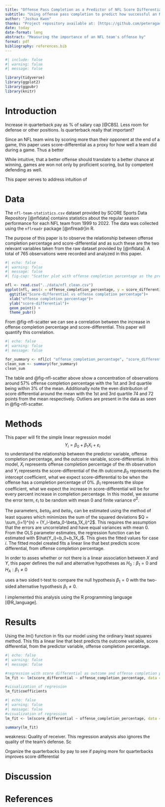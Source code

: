 ```yaml
---
title: "Offense Pass Completion as a Predictor of NFL Score Differential"
subtitle: "Using offense pass completion to predict how successful an NFL team is at creating score advantages"
author: "Joshua Kwon"
thanks: "Project repository available at: [https://github.com/peteragao/MATH261A-project-template](https://github.com/peteragao/MATH261A-project-template)."
date: today
date-format: long
abstract: "Measuring the importance of an NFL team's offense by"
format: pdf
bibliography: references.bib
---
```


```r
#| include: false
#| warning: false
#| message: false

library(tidyverse)
library(ggplot2)
library(ggpubr)
library(knitr)
```

# Introduction

Increase in quarterback pay as % of salary cap [@CBS]. Less room for defense or other positions. Is quarterback really that important?

Since an NFL team wins by scoring more than their opponent at the end of a game, this paper uses score-differential as a proxy for how well a team did during a game. Thus a better 

While intuitive, that a better offense should translate to a better chance at winning, games are won not only by proficient scoring, but by competent defending as well.

This paper serves to address intuition of 

# Data

The `nfl-team-statistics.csv` dataset provided by SCORE Sports Data Repository [@nfldata] contains statistics about the regular season performance for each NFL team from 1999 to 2022. The data was collected using the `nflreadr` package [@nflreadr]in R.

The purpose of this paper is to observe the relationship between offense completion percentage and score-differential and as such these are the two relevant variables taken from the raw dataset provided by [@nfldata]. A total of 765 observations were recorded and analyzed in this paper.

```r
#| echo: false
#| warning: false
#| message: false
#| fig-cap: "Scatter plot with offense completion percentage as the predictor values and score-differential as the outcome values "

nfl <- read.csv("../data/nfl_clean.csv")
ggplot(nfl, aes(x = offense_completion_percentage, y = score_differential)) +
  ggtitle("Score-differential vs offense completion percentage")+
  xlab("offense completion percentage")+
  ylab("score-differential")+
  geom_point() + 
  theme_pubr()
```

From @fig-nfl-scatter we can see a correlation between the increase in offense completion percentage and score-differential. This paper will quantify this correlation.

```r
#| echo: false
#| warning: false
#| message: false

for_summary <- nfl[c( "offense_completion_percentage", "score_differential")]
clean_sum <- summary(for_summary)
clean_sum
```

The table and @fig-nfl-scatter above show a concentration of observations around 57% offense completion percentage with the 1st and 3rd quartile being within 3% of the mean. Additionally note the even distribution of score differential around the mean with the 1st and 3rd quartile 74 and 72 points from the mean respectively. Outliers are present in the data as seen in @fig-nfl-scatter.


# Methods

This paper will fit the simple linear regression model $$Y_i = \beta_0 +\beta_1 X_i + \varepsilon_i$$ to understand the relationship between the predictor variable, offense completion percentage, and the outcome variable, score-differential. In this model, $X_i$ represents offense completion percentage of the $i$th observation and $Y_i$ represents the score-differential of the $i$th outcome.$\beta_0$ represents the intercept coefficient, what we expect score-differential to be when the offense has a completion percentage of 0%. $\beta_1$ represents the slope coefficient, what we expect the increase in score-differential will be for every percent increase in completion percentage. In this model, we assume the error term, $\varepsilon_i$ to be random with mean 0 and finite variance $\sigma^2$.

The parameters, $beta_0$ and $beta_1$, can be estimated using the method of least squares which minimizes the sum of the squared deviations $Q = \sum_{i=1}^{n} = (Y_i-\beta_0-\beta_1X_i)^2$. This requires the assumption that the errors are uncorrelated and have equal variances with mean 0. From the OLS parameter estimates, the regression function can be estimated with $\hat{Y_i}=b_0+b_1X_i$. This gives the fitted values for case $i$. The fitted model created fits a linear line that best predicts score differential, from offense completion percentage.  

In order to asses whether or not there is a linear association between $X$ and $Y$, this paper defines the null and alternative hypotheses as $H_0:\beta_1=0$ and $H_A:\beta_1\neq0$

uses a two sided t-test to compare the null hypothesis $\beta_1=0$ with the two-sided alternative hypothesis $\beta_1 \neq0$.

I implemented this analysis using the R programming language [@R_language].

# Results

Using the $lm()$ function in fits our model using the ordinary least squares method. This fits a linear line that best predicts the outcome variable, score differential, from the predictor variable, offense completion percentage.

```r
#| echo: false
#| warning: false
#| message: false

#regression with score differential as outcome and offense completion percentage as predictor
lm_fit <- lm(score_differential ~ offense_completion_percentage, data = nfl)

#visualization of regression
lm_fit$coefficients
```


```r
#| echo: false
#| warning: false
#| message: false
#visualization of regression
lm_fit <- lm(score_differential ~ offense_completion_percentage, data = nfl)

summary(lm_fit)
```


weakness: Quality of receiver. This regression analysis also ignores the quality of the team's defense. Sc

Organize the quarterbacks by pay to see if paying more for quarterbacks improves score differential

# Discussion



# References
